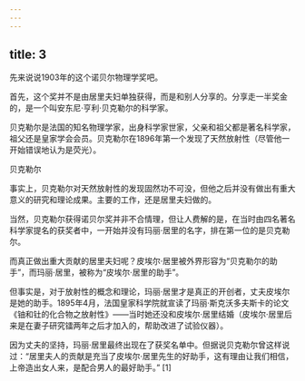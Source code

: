 ```yaml
---
---
---
```

title: 3
---



先来说说1903年的这个诺贝尔物理学奖吧。

首先，这个奖并不是由居里夫妇单独获得，而是和别人分享的。分享走一半奖金的，是一个叫安东尼·亨利·贝克勒尔的科学家。

贝克勒尔是法国的知名物理学家，出身科学家世家，父亲和祖父都是著名科学家，祖父还是皇家学会会员。贝克勒尔在1896年第一个发现了天然放射性（尽管他一开始错误地认为是荧光）。

贝克勒尔



事实上，贝克勒尔对天然放射性的发现固然功不可没，但他之后并没有做出有重大意义的研究和理论成果。主要的工作，还是居里夫妇做的。

当然，贝克勒尔获得诺贝尔奖并非不合情理，但让人费解的是，在当时由四名著名科学家提名的获奖者中，一开始并没有玛丽·居里的名字，排在第一位的是贝克勒尔。

而真正做出重大贡献的居里夫妇呢？皮埃尔·居里被外界形容为“贝克勒尔的助手”，而玛丽·居里，被称为“皮埃尔·居里的助手”。

但事实是，对于放射性的概念和理论，玛丽·居里才是真正的开创者，丈夫皮埃尔是她的助手。1895年4月，法国皇家科学院就宣读了玛丽·斯克沃多夫斯卡的论文《铀和钍的化合物之放射性》——当时她还没和皮埃尔·居里结婚（皮埃尔·居里后来是在妻子研究镭两年之后才加入的，帮助改进了试验仪器）。

因为丈夫的坚持，玛丽·居里最终出现在了获奖名单中。但据说贝克勒尔曾这样说过：“居里夫人的贡献是充当了皮埃尔·居里先生的好助手，这有理由让我们相信，上帝造出女人来，是配合男人的最好助手。” [1]